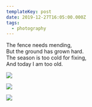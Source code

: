 ```yaml
---
templateKey: post
date: 2019-12-27T16:05:00.000Z
tags:
  - photography
---
```

The fence needs mending,<br/>
But the ground has grown hard.<br/>
The season is too cold for fixing,<br/>
And today I am too old.

![](../../assets/photos/20191227-IMG_3461.jpg)

![](../../assets/photos/20191227-IMG_3451.jpg)

![](../../assets/photos/20191227-IMG_3448.jpg)
